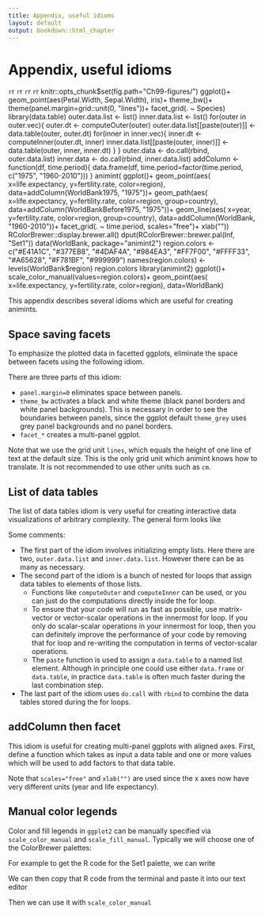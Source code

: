 ```yaml
---
title: Appendix, useful idioms
layout: default
output: bookdown::html_chapter
---
```


<!-- comment -->

# Appendix, useful idioms

<!-- comment -->

 
 
 
 
 
 
 
 ```r
 ```r
 ```r
 ```r
 ```r
 ```r
 ```r
 ```r
 knitr::opts_chunk$set(fig.path="Ch99-figures/")
 ggplot()+
  geom_point(aes(Petal.Width, Sepal.Width), iris)+
  theme_bw()+
  theme(panel.margin=grid::unit(0, "lines"))+
  facet_grid(. ~ Species)
 library(data.table)
outer.data.list <- list()
inner.data.list <- list()
for(outer in outer.vec){
  outer.dt <- computeOuter(outer)
  outer.data.list[[paste(outer)]] <- data.table(outer, outer.dt)
  for(inner in inner.vec){
    inner.dt <- computeInner(outer.dt, inner)
    inner.data.list[[paste(outer, inner)]] <-
      data.table(outer, inner, inner.dt)
  }
}
outer.data <- do.call(rbind, outer.data.list)
inner.data <- do.call(rbind, inner.data.list)
 addColumn <- function(df, time.period){
  data.frame(df, time.period=factor(time.period, c("1975", "1960-2010")))
}
animint(
  ggplot()+
  geom_point(aes(
    x=life.expectancy, y=fertility.rate, color=region),
    data=addColumn(WorldBank1975, "1975"))+
  geom_path(aes(
    x=life.expectancy, y=fertility.rate, color=region,
    group=country),
    data=addColumn(WorldBankBefore1975, "1975"))+
  geom_line(aes(
    x=year, y=fertility.rate, color=region, group=country),
    data=addColumn(WorldBank, "1960-2010"))+
  facet_grid(. ~ time.period, scales="free")+
  xlab(""))
 RColorBrewer::display.brewer.all()
 dput(RColorBrewer::brewer.pal(Inf, "Set1"))
 data(WorldBank, package="animint2")
region.colors <- 
  c("#E41A1C", "#377EB8", "#4DAF4A", "#984EA3", "#FF7F00", "#FFFF33", 
    "#A65628", "#F781BF", "#999999")
names(region.colors) <- levels(WorldBank$region)
region.colors
 library(animint2)
ggplot()+
  scale_color_manual(values=region.colors)+
  geom_point(aes(
    x=life.expectancy, y=fertility.rate, color=region),
    data=WorldBank)
 

<!-- comment -->

This appendix describes several idioms which are useful for creating
animints.

<!-- comment -->

## Space saving facets {#space-saving-facets}

<!-- comment -->

To emphasize the plotted data in facetted ggplots, eliminate the space
between facets using the following idiom.
 

<!-- comment -->

There are three parts of this idiom:

<!-- comment -->

* `panel.margin=0` eliminates space between panels.
* `theme_bw` activates a black and white theme (black panel borders
  and white panel backgrounds). This is necessary in order to see the
  boundaries between panels, since the ggplot default `theme_grey`
  uses grey panel backgrounds and no panel borders.
* `facet_*` creates a multi-panel ggplot.

<!-- comment -->

Note that we use the grid unit `lines`, which equals the height of one
line of text at the default size. This is the only grid unit which
animint knows how to translate. It is not recommended to use other
units such as `cm`.

<!-- comment -->

## List of data tables {#list-of-data-tables}

<!-- comment -->

The list of data tables idiom is very useful for creating interactive
data visualizations of arbitrary complexity. The general form looks like
 

<!-- comment -->

Some comments:

<!-- comment -->

* The first part of the idiom involves initializing empty lists. Here
  there are two, `outer.data.list` and `inner.data.list`. However
  there can be as many as necessary.
* The second part of the idiom is a bunch of nested for loops that
  assign data tables to elements of those lists.
  * Functions like `computeOuter` and `computeInner` can be used, or
    you can just do the computations directly inside the for loop.
  * To ensure that your code will run as fast as possible, use
    matrix-vector or vector-scalar operations in the innermost for
    loop. If you only do scalar-scalar operations in your innermost
    for loop, then you can definitely improve the performance of your
    code by removing that for loop and re-writing the computation in
    terms of vector-scalar operations.
  * The `paste` function is used to assign a `data.table` to a named
    list element. Although in principle one could use either
    `data.frame` or `data.table`, in practice `data.table` is often
    much faster during the last combination step.
* The last part of the idiom uses `do.call` with `rbind` to combine
  the data tables stored during the for loops. 

<!-- comment -->

## addColumn then facet {#addColumn-then-facet}

<!-- comment -->

This idiom is useful for creating multi-panel ggplots with aligned
axes. First, define a function which takes as input a data table and
one or more values which will be used to add factors to that data
table.
 

<!-- comment -->

Note that `scales="free"` and `xlab("")` are used since the x axes now
have very different units (year and life expectancy).

<!-- comment -->

## Manual color legends {#manual-color-legends}

<!-- comment -->

Color and fill legends in `ggplot2` can be manually specified via
`scale_color_manual` and `scale_fill_manual`. Typically we will choose
one of the ColorBrewer palettes:
 

<!-- comment -->

For example to get the R code for the Set1 palette, we can write
 

<!-- comment -->

We can then copy that R code from the terminal and paste it into our
text editor
 

<!-- comment -->

Then we can use it with `scale_color_manual` 
 

<!-- comment -->

